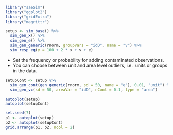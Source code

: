 ```r
library("saeSim")
library("ggplot2")
library("gridExtra")
library("magrittr")
```

```r
setup <- sim_base() %>% 
  sim_gen_x() %>%
  sim_gen_e() %>%
  sim_gen_generic(rnorm, groupVars = "idD", name = "v") %>%
  sim_resp_eq(y = 100 + 2 * x + v + e)
```

- Set the frequency or probability for adding contaminated observations.
- You can choose between unit and area level outliers, i.e. \textit{outlying} units or groups in the data.

```r
setupCont <- setup %>% 
  sim_gen_cont(gen_generic(rnorm, sd = 50, name = "e"), 0.01, "unit") %>%
  sim_gen_vc(sd = 50, areaVar = "idD", nCont = 0.1, type = "area")

autoplot(setup)
autoplot(setupCont)
```

```r
set.seed(7)
p1 <- autoplot(setup)
p2 <- autoplot(setupCont)
grid.arrange(p1, p2, ncol = 2)
```

